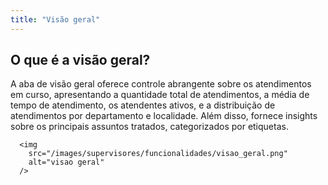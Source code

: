 ```yaml
---
title: "Visão geral"
---
```


## O que é a visão geral?

A aba de visão geral oferece controle abrangente sobre os atendimentos em curso, apresentando a quantidade total de atendimentos, a média de tempo de atendimento, os atendentes ativos, e a distribuição de atendimentos por departamento e localidade. Além disso, fornece insights sobre os principais assuntos tratados, categorizados por etiquetas.

      <img
        src="/images/supervisores/funcionalidades/visao_geral.png"
        alt="visao geral"
      />
